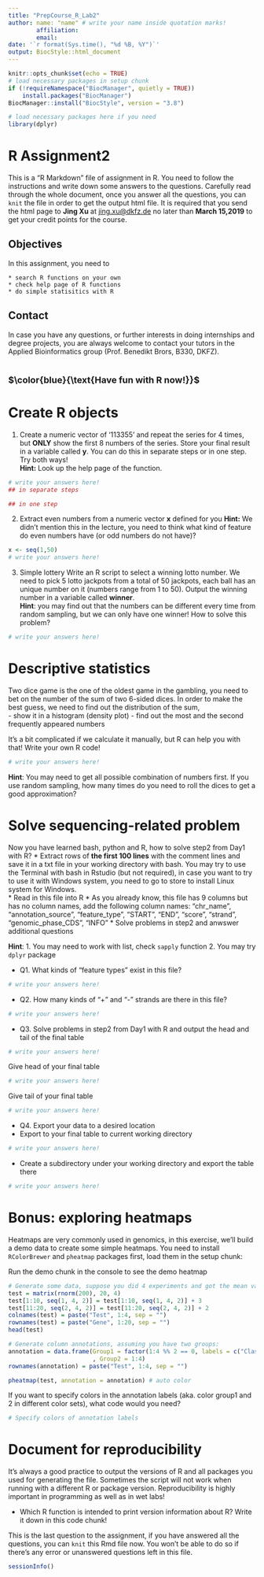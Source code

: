 ---
title: "PrepCourse_R_Lab2"
author: name: "name" # write your name inside quotation marks!
        affiliation: 
        email: 
date: '`r format(Sys.time(), "%d %B, %Y")`' 
output: BiocStyle::html_document
---

```{r setup, include=FALSE, message=FALSE, warning=FALSE}
knitr::opts_chunk$set(echo = TRUE)
# load necessary packages in setup chunk
if (!requireNamespace("BiocManager", quietly = TRUE))
    install.packages("BiocManager")
BiocManager::install("BiocStyle", version = "3.8")

# load necessary packages here if you need
library(dplyr)

```

# R Assignment2
This is a “R Markdown” file of assignment in R. You need to follow the instructions and write down some answers to the questions. Carefully read through the whole document, once you answer all the questions, you can `knit` the file in order to get the output html file. It is required that you send the html page to **Jing Xu** at <jing.xu@dkfz.de> no later than **March 15,2019** to get your credit points for the course.

## Objectives
In this assignment, you need to

    * search R functions on your own
    * check help page of R functions
    * do simple statisitics with R

## Contact
In case you have any questions, or further interests in doing internships and degree projects, you are always welcome to contact your tutors in the Applied Bioinformatics group (Prof. Benedikt Brors, B330, DKFZ).


<font size="4"> $\color{blue}{\text{Have fun with R now!}}$ </font> 
=================================================================

# Create R objects
1. Create a numeric vector of '113355' and repeat the series for 4 times, but __ONLY__ show the first 8 numbers of the series. Store your final result in a variable called __y__. You can do this in separate steps or in one step. Try both ways!   
__Hint:__ Look up the help page of the function.
```{r}
# write your answers here!
## in separate steps

## in one step
```

2. Extract even numbers from a numeric vector __x__ defined for you
__Hint:__ We didn't mention this in the lecture, you need to think what kind of feature do even numbers have (or odd numbers do not have)?
```{r}
x <- seq(1,50)
# write your answers here!

```

3. Simple lottery
Write an R script to select a winning lotto number. We need to pick 5 lotto jackpots from a total of 50 jackpots, each ball has an unique number on it (numbers range from 1 to 50). Output the winning number in a variable called __winner__.  
__Hint__: you may find out that the numbers can be different every time from random sampling, but we can only have one winner! How to solve this problem? 
```{r}
# write your answers here!

```


# Descriptive statistics
Two dice game is the one of the oldest game in the gambling, you need to bet on the number of the sum of two 6-sided dices. In order to make the best guess, we need to find out the distribution of the sum,  
- show it in a histogram (density plot) 
- find out the most and the second frequently appeared numbers

It's a bit complicated if we calculate it manually, but R can help you with that! Write your own R code!

```{r Dice game}
# write your answers here!


```
__Hint__: You may need to get all possible combination of numbers first. If you use random sampling, how many times do you need to roll the dices to get a good approximation? 


# Solve sequencing-related problem
Now you have learned bash, python and R, how to solve step2 from Day1 with R? 
* Extract rows of **the first 100 lines** with the comment lines and save it in a txt file in your working directory with bash. You may try to use the Terminal with bash in Rstudio (but not required), in case you want to try to use it with Windows system, you need to go to store to install Linux system for Windows.  
* Read in this file into R
* As you already know, this file has 9 columns but has no column names, add the following column names: "chr_name", "annotation_source", "feature_type", "START", "END", "score", "strand", "genomic_phase_CDS", "INFO"
* Solve problems in step2 and anwswer additional questions

__Hint__: 1. You may need to work with list, check `sapply` function 2. You may try `dplyr` package

- Q1. What kinds of "feature types" exist in this file?
```{r feature types}
# write your answers here!

```

- Q2. How many kinds of "+" and "-" strands are there in this file?
```{r strands}
# write your answers here!

```

- Q3. Solve problems in step2 from Day1 with R and output the head and tail of the final table

```{r solve problems in step2}
# write your answers here!

```

Give head of your final table
```{r head}
# write your answers here!

```

Give tail of your final table
```{r head}
# write your answers here!

```


- Q4. Export your data to a desired location
* Export to your final table to current working directory 
```{r echo=TRUE,eval=FALSE}
# write your answers here!

```
* Create a subdirectory under your working directory and export the table there
```{r echo=TRUE,eval=FALSE}
# write your answers here!

```


# Bonus: exploring heatmaps
Heatmaps are very commonly used in genomics, in this exercise, we'll build a demo data to create some simple heatmaps. You need to install `RColorBrewer` and `pheatmap` packages first, load them in the setup chunk: 

Run the demo chunk in the console to see the demo heatmap
```{r heatmap demo}
# Generate some data, suppose you did 4 experiments and got the mean values of expression on a number of genes
test = matrix(rnorm(200), 20, 4)
test[1:10, seq(1, 4, 2)] = test[1:10, seq(1, 4, 2)] + 3
test[11:20, seq(2, 4, 2)] = test[11:20, seq(2, 4, 2)] + 2
colnames(test) = paste("Test", 1:4, sep = "")
rownames(test) = paste("Gene", 1:20, sep = "")
head(test)

# Generate column annotations, assuming you have two groups:
annotation = data.frame(Group1 = factor(1:4 %% 2 == 0, labels = c("Class1", "Class2"))
                        , Group2 = 1:4)
rownames(annotation) = paste("Test", 1:4, sep = "")

pheatmap(test, annotation = annotation) # auto color

```

If you want to specify colors in the annotation labels (aka. color group1 and 2 in different color sets), what code would you need?
```{r}
# Specify colors of annotation labels

```


# Document for reproducibility
It's always a good practice to output the versions of R and all packages you used for generating the file. Sometimes the script will not work when running with a different R or package version. Reproducibility is highly important in programming as well as in wet labs!

* Which R function is intended to print version information about R? Write it down in this code chunk! 

This is the last question to the assignment, if you have answered all the questions, you can `knit` this Rmd file now. You won't be able to do so if there's any error or unanswered questions left in this file.
```{r}
sessionInfo() 
```


